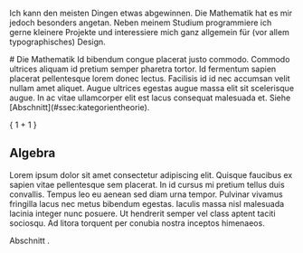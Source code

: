 Ich kann den meisten Dingen etwas abgewinnen. Die Mathematik hat es mir jedoch besonders angetan. Neben meinem Studium programmiere ich gerne kleinere Projekte und interessiere mich ganz allgemein für (vor allem typographisches) Design.

<Label name="sec:die-mathematik"/>
# Die Mathematik
Id bibendum congue placerat justo commodo. Commodo ultrices aliquam id pretium semper pharetra tortor. Id fermentum sapien placerat pellentesque lorem donec lectus. Facilisis id id nec accumsan velit nullam amet aliquet. Augue ultrices egestas augue massa elit sit scelerisque augue. In ac vitae ullamcorper elit est lacus consequat malesuada et. Siehe [Abschnitt](#ssec:kategorientheorie).

{ 1 + 1 }

## Algebra
Lorem ipsum dolor sit amet consectetur adipiscing elit. Quisque faucibus ex sapien vitae pellentesque sem placerat. In id cursus mi pretium tellus duis convallis. Tempus leo eu aenean sed diam urna tempor. Pulvinar vivamus fringilla lacus nec metus bibendum egestas. Iaculis massa nisl malesuada lacinia integer nunc posuere. Ut hendrerit semper vel class aptent taciti sociosqu. Ad litora torquent per conubia nostra inceptos himenaeos.

Abschnitt <Ref to="ssec:kategorientheorie"/>.
